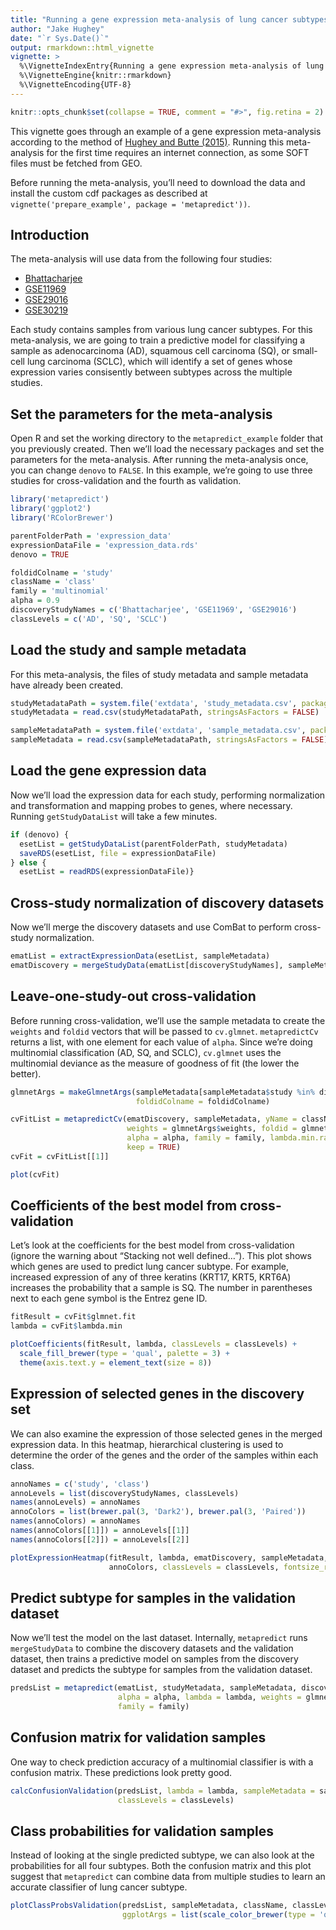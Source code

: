 ```yaml
---
title: "Running a gene expression meta-analysis of lung cancer subtypes"
author: "Jake Hughey"
date: "`r Sys.Date()`"
output: rmarkdown::html_vignette
vignette: >
  %\VignetteIndexEntry{Running a gene expression meta-analysis of lung cancer subtypes}
  %\VignetteEngine{knitr::rmarkdown}
  %\VignetteEncoding{UTF-8}
---
```


```r
knitr::opts_chunk$set(collapse = TRUE, comment = "#>", fig.retina = 2)
```

This vignette goes through an example of a gene expression meta-analysis according to the method of [Hughey and Butte (2015)](https://doi.org/10.1093/nar/gkv229). Running this meta-analysis for the first time requires an internet connection, as some SOFT files must be fetched from GEO.

Before running the meta-analysis, you'll need to download the data and install the custom cdf packages as described at `vignette('prepare_example', package = 'metapredict'))`.

## Introduction
The meta-analysis will use data from the following four studies:

* [Bhattacharjee](http://www.broadinstitute.org/cgi-bin/cancer/publications/view/62)
* [GSE11969](http://www.ncbi.nlm.nih.gov/geo/query/acc.cgi?acc=GSE11969)
* [GSE29016](http://www.ncbi.nlm.nih.gov/geo/query/acc.cgi?acc=GSE29016)
* [GSE30219](http://www.ncbi.nlm.nih.gov/geo/query/acc.cgi?acc=GSE30219)

Each study contains samples from various lung cancer subtypes. For this meta-analysis, we are going to train a predictive model for classifying a sample as adenocarcinoma (AD), squamous cell carcinoma (SQ), or small-cell lung carcinoma (SCLC), which will identify a set of genes whose expression varies consisently between subtypes across the multiple studies.

## Set the parameters for the meta-analysis
Open R and set the working directory to the `metapredict_example` folder that you previously created. Then we'll load the necessary packages and set the parameters for the meta-analysis. After running the meta-analysis once, you can change `denovo` to `FALSE`. In this example, we're going to use three studies for cross-validation and the fourth as validation.
```r
library('metapredict')
library('ggplot2')
library('RColorBrewer')

parentFolderPath = 'expression_data'
expressionDataFile = 'expression_data.rds'
denovo = TRUE

foldidColname = 'study'
className = 'class'
family = 'multinomial'
alpha = 0.9
discoveryStudyNames = c('Bhattacharjee', 'GSE11969', 'GSE29016')
classLevels = c('AD', 'SQ', 'SCLC')
```

## Load the study and sample metadata
For this meta-analysis, the files of study metadata and sample metadata have already been created.
```r
studyMetadataPath = system.file('extdata', 'study_metadata.csv', package = 'metapredict')
studyMetadata = read.csv(studyMetadataPath, stringsAsFactors = FALSE)

sampleMetadataPath = system.file('extdata', 'sample_metadata.csv', package = 'metapredict')
sampleMetadata = read.csv(sampleMetadataPath, stringsAsFactors = FALSE)
```

## Load the gene expression data
Now we'll load the expression data for each study, performing normalization and transformation and mapping probes to genes, where necessary. Running `getStudyDataList` will take a few minutes.
```r
if (denovo) {
  esetList = getStudyDataList(parentFolderPath, studyMetadata)
  saveRDS(esetList, file = expressionDataFile)
} else {
  esetList = readRDS(expressionDataFile)}
```

## Cross-study normalization of discovery datasets
Now we'll merge the discovery datasets and use ComBat to perform cross-study normalization.
```r
ematList = extractExpressionData(esetList, sampleMetadata)
ematDiscovery = mergeStudyData(ematList[discoveryStudyNames], sampleMetadata)
```

## Leave-one-study-out cross-validation
Before running cross-validation, we'll use the sample metadata to create the `weights` and `foldid` vectors that will be passed to `cv.glmnet`. `metapredictCv` returns a list, with one element for each value of `alpha`. Since we're doing multinomial classification (AD, SQ, and SCLC), `cv.glmnet` uses the multinomial deviance as the measure of goodness of fit (the lower the better).
```r
glmnetArgs = makeGlmnetArgs(sampleMetadata[sampleMetadata$study %in% discoveryStudyNames,],
                            foldidColname = foldidColname)

cvFitList = metapredictCv(ematDiscovery, sampleMetadata, yName = className,
                          weights = glmnetArgs$weights, foldid = glmnetArgs$foldid,
                          alpha = alpha, family = family, lambda.min.ratio = 0.001,
                          keep = TRUE)
cvFit = cvFitList[[1]]

plot(cvFit)
```

## Coefficients of the best model from cross-validation
Let's look at the coefficients for the best model from cross-validation (ignore the warning about "Stacking not well defined..."). This plot shows which genes are used to predict lung cancer subtype. For example, increased expression of any of three keratins (KRT17, KRT5, KRT6A) increases the probability that a sample is SQ. The number in parentheses next to each gene symbol is the Entrez gene ID.
```r
fitResult = cvFit$glmnet.fit
lambda = cvFit$lambda.min

plotCoefficients(fitResult, lambda, classLevels = classLevels) +
  scale_fill_brewer(type = 'qual', palette = 3) +
  theme(axis.text.y = element_text(size = 8))
```

## Expression of selected genes in the discovery set
We can also examine the expression of those selected genes in the merged expression data. In this heatmap, hierarchical clustering is used to determine the order of the genes and the order of the samples within each class.
```r
annoNames = c('study', 'class')
annoLevels = list(discoveryStudyNames, classLevels)
names(annoLevels) = annoNames
annoColors = list(brewer.pal(3, 'Dark2'), brewer.pal(3, 'Paired'))
names(annoColors) = annoNames
names(annoColors[[1]]) = annoLevels[[1]]
names(annoColors[[2]]) = annoLevels[[2]]

plotExpressionHeatmap(fitResult, lambda, ematDiscovery, sampleMetadata, annoLevels,
                      annoColors, classLevels = classLevels, fontsize_row = 7)
```

## Predict subtype for samples in the validation dataset
Now we'll test the model on the last dataset. Internally, `metapredict` runs `mergeStudyData` to combine the discovery datasets and the validation dataset, then trains a predictive model on samples from the discovery dataset and predicts the subtype for samples from the validation dataset.
```r
predsList = metapredict(ematList, studyMetadata, sampleMetadata, discoveryStudyNames,
                        alpha = alpha, lambda = lambda, weights = glmnetArgs$weights,
                        family = family)
```

## Confusion matrix for validation samples
One way to check prediction accuracy of a multinomial classifier is with a confusion matrix. These predictions look pretty good.
```r
calcConfusionValidation(predsList, lambda = lambda, sampleMetadata = sampleMetadata,
                        classLevels = classLevels)
```

## Class probabilities for validation samples
Instead of looking at the single predicted subtype, we can also look at the probabilities for all four subtypes. Both the confusion matrix and this plot suggest that `metapredict` can combine data from multiple studies to learn an accurate classifier of lung cancer subtype.
```r
plotClassProbsValidation(predsList, sampleMetadata, className, classLevels, size = 1.5,
                         ggplotArgs = list(scale_color_brewer(type = 'qual', palette = 3)))
```

